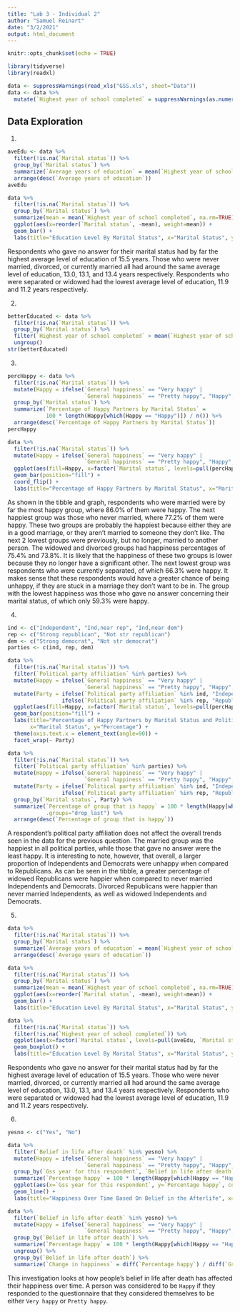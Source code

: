 ```yaml
---
title: "Lab 3 - Individual 2"
author: "Samuel Reinart"
date: "3/2/2021"
output: html_document
---
```


```r
knitr::opts_chunk$set(echo = TRUE)
```

```r
library(tidyverse)
library(readxl)

data <- suppressWarnings(read_xls("GSS.xls", sheet="Data"))
data <- data %>% 
  mutate(`Highest year of school completed` = suppressWarnings(as.numeric(`Highest year of school completed`)))
```


## Data Exploration

1. 

```r
aveEdu <- data %>% 
  filter(!is.na(`Marital status`)) %>%
  group_by(`Marital status`) %>%
  summarize(`Average years of education` = mean(`Highest year of school completed`, na.rm=TRUE)) %>%
  arrange(desc(`Average years of education`))
aveEdu

data %>% 
  filter(!is.na(`Marital status`)) %>%
  group_by(`Marital status`) %>%
  summarize(mean = mean(`Highest year of school completed`, na.rm=TRUE)) %>%
  ggplot(aes(x=reorder(`Marital status`, -mean), weight=mean)) + 
  geom_bar() + 
  labs(title="Education Level By Marital Status", x="Marital Status", y="Average years of education")
```

Respondents who gave no answer for their marital status had by far the highest average level of education of 15.5 years. Those who were never married, divorced, or currently married all had around the same average level of education, 13.0, 13.1, and 13.4 years respectively. Respondents who were separated or widowed had the lowest average level of education, 11.9 and 11.2 years respectively. 

2. 

```r
betterEducated <- data %>%
  filter(!is.na(`Marital status`)) %>%
  group_by(`Marital status`) %>%
  filter(`Highest year of school completed` > mean(`Highest year of school completed`, na.rm=TRUE)) %>%
  ungroup()
str(betterEducated)
```

3. 

```r
percHappy <- data %>%
  filter(!is.na(`Marital status`)) %>%
  mutate(Happy = ifelse(`General happiness` == "Very happy" | 
                        `General happiness` == "Pretty happy", "Happy", "Unhappy")) %>%
  group_by(`Marital status`) %>%
  summarize(`Percentage of Happy Partners by Marital Status` = 
            100 * length(Happy[which(Happy == "Happy")]) / n()) %>%
  arrange(desc(`Percentage of Happy Partners by Marital Status`))
percHappy

data %>%
  filter(!is.na(`Marital status`)) %>%
  mutate(Happy = ifelse(`General happiness` == "Very happy" | 
                        `General happiness` == "Pretty happy", "Happy", "Unhappy")) %>%
  ggplot(aes(fill=Happy, x=factor(`Marital status`, levels=pull(percHappy, `Marital status`)))) + 
  geom_bar(position="fill") + 
  coord_flip() + 
  labs(title="Percentage of Happy Partners by Marital Status", x="Marital Status", y="Percentage")
```

As shown in the tibble and graph, respondents who were married were by far the most happy group, where 86.0% of them were happy. The next happiest group was those who never married, where 77.2% of them were happy. These two groups are probably the happiest because either they are in a good marriage, or they aren't married to someone they don't like. The next 2 lowest groups were previously, but no longer, married to another person. The widowed and divorced groups had happiness percentages of 75.4% and 73.8%. It is likely that the happiness of these two groups is lower because they no longer have a significant other. The next lowest group was respondents who were currently separated, of which 66.3% were happy. It makes sense that these respondents would have a greater chance of being unhappy, if they are stuck in a marriage they don't want to be in. The group with the lowest happiness was those who gave no answer concerning their marital status, of which only 59.3% were happy.

4. 

```r
ind <- c("Independent", "Ind,near rep", "Ind,near dem")
rep <- c("Strong republican", "Not str republican")
dem <- c("Strong democrat", "Not str democrat")
parties <- c(ind, rep, dem)

data %>%
  filter(!is.na(`Marital status`)) %>%
  filter(`Political party affiliation` %in% parties) %>%
  mutate(Happy = ifelse(`General happiness` == "Very happy" | 
                        `General happiness` == "Pretty happy", "Happy", "Unhappy")) %>%
  mutate(Party = ifelse(`Political party affiliation` %in% ind, "Independent", 
                 ifelse(`Political party affiliation` %in% rep, "Republican", "Democrat"))) %>%
  ggplot(aes(fill=Happy, x=factor(`Marital status`, levels=pull(percHappy, `Marital status`)))) + 
  geom_bar(position="fill") + 
  labs(title="Percentage of Happy Partners by Marital Status and Political Party", 
       x="Marital Status", y="Percentage") +
  theme(axis.text.x = element_text(angle=90)) +
  facet_wrap(~ Party)

data %>%
  filter(!is.na(`Marital status`)) %>%
  filter(`Political party affiliation` %in% parties) %>%
  mutate(Happy = ifelse(`General happiness` == "Very happy" | 
                        `General happiness` == "Pretty happy", "Happy", "Unhappy")) %>%
  mutate(Party = ifelse(`Political party affiliation` %in% ind, "Independent", 
                 ifelse(`Political party affiliation` %in% rep, "Republican", "Democrat"))) %>%
  group_by(`Marital status`, Party) %>%
  summarize(`Percentage of group that is happy` = 100 * length(Happy[which(Happy == "Happy")]) / n(), 
            .groups="drop_last") %>%
  arrange(desc(`Percentage of group that is happy`))
```

A respondent's political party affiliation does not affect the overall trends seen in the data for the previous question. The married group was the happiest in all political parties, while those that gave no answer were the least happy. It is interesting to note, however, that overall, a larger proportion of Independents and Democrats were unhappy when compared to Republicans. As can be seen in the tibble, a greater percentage of widowed Republicans were happier when compared to never married Independents and Democrats. Divorced Republicans were happier than never married Independents, as well as widowed Independents and Democrats.

5. 

```r
data %>% 
  filter(!is.na(`Marital status`)) %>%
  group_by(`Marital status`) %>%
  summarize(`Average years of education` = mean(`Highest year of school completed`, na.rm=TRUE)) %>%
  arrange(desc(`Average years of education`))

data %>% 
  filter(!is.na(`Marital status`)) %>%
  group_by(`Marital status`) %>%
  summarize(mean = mean(`Highest year of school completed`, na.rm=TRUE)) %>%
  ggplot(aes(x=reorder(`Marital status`, -mean), weight=mean)) + 
  geom_bar() + 
  labs(title="Education Level By Marital Status", x="Marital Status", y="Average years of education")

data %>% 
  filter(!is.na(`Marital status`)) %>%
  filter(!is.na(`Highest year of school completed`)) %>%
  ggplot(aes(x=factor(`Marital status`, levels=pull(aveEdu, `Marital status`)), y=`Highest year of school completed`)) + 
  geom_boxplot() + 
  labs(title="Education Level By Marital Status", x="Marital Status", y="Years of education")
```

Respondents who gave no answer for their marital status had by far the highest average level of education of 15.5 years. Those who were never married, divorced, or currently married all had around the same average level of education, 13.0, 13.1, and 13.4 years respectively. Respondents who were separated or widowed had the lowest average level of education, 11.9 and 11.2 years respectively. 

6. 

```r
yesno <- c("Yes", "No")

data %>%
  filter(`Belief in life after death` %in% yesno) %>%
  mutate(Happy = ifelse(`General happiness` == "Very happy" | 
                        `General happiness` == "Pretty happy", "Happy", "Unhappy")) %>%
  group_by(`Gss year for this respondent`, `Belief in life after death`) %>%
  summarize(`Percentage happy` = 100 * length(Happy[which(Happy == "Happy")]) / n(), .groups="drop_last") %>%
  ggplot(aes(x=`Gss year for this respondent`, y=`Percentage happy`, color=`Belief in life after death`)) +
  geom_line() + 
  labs(title="Happiness Over Time Based On Belief in the Afterlife", x="Year", y="Percentage of Respondents Who Were Happy")

data %>%
  filter(`Belief in life after death` %in% yesno) %>%
  mutate(Happy = ifelse(`General happiness` == "Very happy" | 
                        `General happiness` == "Pretty happy", "Happy", "Unhappy")) %>%
  group_by(`Belief in life after death`) %>%
  summarize(`Percentage happy` = 100 * length(Happy[which(Happy == "Happy")]) / n(), .groups="drop_last") %>%
  ungroup() %>%
  group_by(`Belief in life after death`) %>%
  summarize(`Change in happiness` = diff(`Percentage happy`) / diff(`Gss year for this respondent`))
```

This investigation looks at how people's belief in life after death has affected their happiness over time. A person was considered to be `Happy` if they responded to the questionnaire that they considered themselves to be either `Very happy` or `Pretty happy`. 
